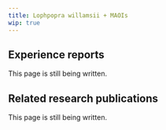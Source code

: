 ---
title: Lophpopra willamsii + MAOIs
wip: true
---

## Experience reports

This page is still being written.

## Related research publications

This page is still being written.

